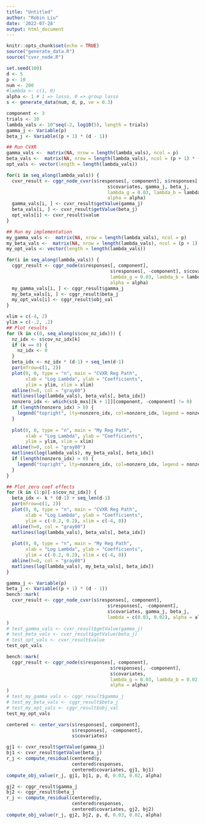 ```yaml
---
title: "Untitled"
author: "Robin Liu"
date: '2022-07-28'
output: html_document
---
```


```r
knitr::opts_chunk$set(echo = TRUE)
source("generate_data.R")
source("cvxr_node.R")
```

```r
set.seed(100)
d <- 5
p <- 10
num <- 200
#lambda <- c(1, 0)
alpha <- 1 # 1 => lasso, 0 => group lasso
s <- generate_data(num, d, p, ve = 0.3)
```

```r
component <- 3
trials <- 10
lambda_vals <- 10^seq(-2, log10(5), length = trials)
gamma_j <- Variable(p)
beta_j <- Variable((p + 1) * (d - 1))

## Run CVXR
gamma_vals <-  matrix(NA, nrow = length(lambda_vals), ncol = p)
beta_vals <-  matrix(NA, nrow = length(lambda_vals), ncol = (p + 1) * (d - 1))
opt_vals <- vector(length = length(lambda_vals))

for(i in seq_along(lambda_vals)) {
  cvxr_result <- cggr_node_cvxr(s$responses[, component], s$responses[, -component],
                                     s$covariates, gamma_j, beta_j,
                                     lambda_g = 0.03, lambda_b = lambda_vals[i],
                                     alpha = alpha)
  gamma_vals[i, ] <- cvxr_result$getValue(gamma_j)
  beta_vals[i, ] <- cvxr_result$getValue(beta_j)
  opt_vals[i] <- cvxr_result$value
}
```


```r
## Run my implementation
my_gamma_vals <-  matrix(NA, nrow = length(lambda_vals), ncol = p)
my_beta_vals <-  matrix(NA, nrow = length(lambda_vals), ncol = (p + 1) * (d - 1))
my_opt_vals <- vector(length = length(lambda_vals))

for(i in seq_along(lambda_vals)) {
  cggr_result <- cggr_node(s$responses[, component],
                                      s$responses[, -component], s$covariates,
                                      lambda_g = 0.03, lambda_b = lambda_vals[i],
                                      alpha = alpha)
  my_gamma_vals[i, ] <- cggr_result$gamma_j
  my_beta_vals[i, ] <- cggr_result$beta_j
  my_opt_vals[i] <- cggr_result$obj_val
}
```


```r
xlim = c(-4, 2)
ylim = c(-.2, .2)
## Plot results
for (k in c(0, seq_along(s$cov_nz_idx))) {
  nz_idx <- s$cov_nz_idx[k]
  if (k == 0) {
    nz_idx <- 0
  }
  beta_idx <- nz_idx * (d-1) + seq_len(d-1)
  par(mfrow=c(1, 2))
  plot(0, 0, type = "n", main = "CVXR Reg Path",
       xlab = "Log Lambda", ylab = "Coefficients",
       ylim = ylim, xlim = xlim)
  abline(h=0, col = "gray80")
  matlines(log(lambda_vals), beta_vals[, beta_idx])
  nonzero_idx <- which(s$b_mxs[[k + 1]][component, -component] != 0)
  if (length(nonzero_idx) > 0) {
    legend("topright", lty=nonzero_idx, col=nonzero_idx, legend = nonzero_idx)
  }
  
  plot(0, 0, type = "n", main = "My Reg Path",
       xlab = "Log Lambda", ylab = "Coefficients",
       ylim = ylim, xlim = xlim)
  abline(h=0, col = "gray80")
  matlines(log(lambda_vals), my_beta_vals[, beta_idx])
  if (length(nonzero_idx) > 0) {
    legend("topright", lty=nonzero_idx, col=nonzero_idx, legend = nonzero_idx)
  }
}
```

```r
## Plot zero coef effects
for (k in (1:p)[-s$cov_nz_idx]) {
  beta_idx <- k * (d-1) + seq_len(d-1)
  par(mfrow=c(1, 2))
  plot(0, 0, type = "n", main = "CVXR Reg Path",
       xlab = "Log Lambda", ylab = "Coefficients",
       ylim = c(-0.2, 0.2), xlim = c(-4, 0))
  abline(h=0, col = "gray80")
  matlines(log(lambda_vals), beta_vals[, beta_idx])
  
  plot(0, 0, type = "n", main = "My Reg Path",
       xlab = "Log Lambda", ylab = "Coefficients",
       ylim = c(-0.2, 0.2), xlim = c(-4, 0))
  abline(h=0, col = "gray80")
  matlines(log(lambda_vals), my_beta_vals[, beta_idx])
}
```


```r
gamma_j <- Variable(p)
beta_j <- Variable((p + 1) * (d - 1))
bench::mark(
  cvxr_result <- cggr_node_cvxr(s$responses[, component],
                                     s$responses[, -component],
                                     s$covariates, gamma_j, beta_j,
                                     lambda = c(0.03, 0.02), alpha = alpha)
)
# test_gamma_vals <- cvxr_result$getValue(gamma_j)
# test_beta_vals <- cvxr_result$getValue(beta_j)
# test_opt_vals <- cvxr_result$value
test_opt_vals
```

```r
bench::mark(
  cggr_result <- cggr_node(s$responses[, component],
                                      s$responses[, -component],
                                      s$covariates,
                                      lambda_g = 0.03, lambda_b = 0.02,
                                      alpha = alpha)
)
# test_my_gamma_vals <- cggr_result$gamma_j
# test_my_beta_vals <- cggr_result$beta_j
# test_my_opt_vals <- cggr_result$obj_val
test_my_opt_vals
```

```r
centered <- center_vars(s$responses[, component],
                        s$responses[, -component],
                        s$covariates)
```


```r
gj1 <- cvxr_result$getValue(gamma_j)
bj1 <- cvxr_result$getValue(beta_j)
r_j <- compute_residual(centered$y,
                        centered$responses,
                        centered$covariates, gj1, bj1)
compute_obj_value(r_j, gj1, bj1, p, d, 0.03, 0.02, alpha)
```

```r
gj2 <- cggr_result$gamma_j
bj2 <- cggr_result$beta_j
r_j <- compute_residual(centered$y,
                        centered$responses,
                        centered$covariates, gj2, bj2)
compute_obj_value(r_j, gj2, bj2, p, d, 0.03, 0.02, alpha)
```
